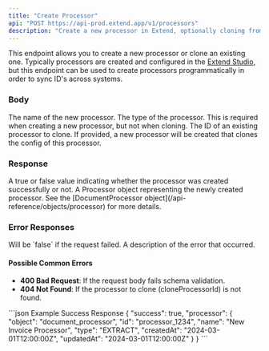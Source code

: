 ```yaml
---
title: "Create Processor"
api: "POST https://api-prod.extend.app/v1/processors"
description: "Create a new processor in Extend, optionally cloning from an existing processor."
---
```


This endpoint allows you to create a new processor or clone an existing one. Typically processors are created and configured in the [Extend Studio](/product-reference/studio/overview), but this endpoint can be used to create processors programmatically in order to sync ID's across systems.

### Body

<ParamField body="name" type="string" required>
  The name of the new processor.
</ParamField>

<ParamField body="type" type="string" required>
  The type of the processor. This is required when creating a new processor, but not when cloning.
</ParamField>

<ParamField body="cloneProcessorId" type="string">
  The ID of an existing processor to clone. If provided, a new processor will be created that clones the config of this processor.
</ParamField>

### Response

<ResponseField name="success" type="boolean">
  A true or false value indicating whether the processor was created successfully or not.
</ResponseField>

<ResponseField name="processor" type="DocumentProcessor">
  A Processor object representing the newly created processor. See the [DocumentProcessor object](/api-reference/objects/processor) for more details.
</ResponseField>

### Error Responses

<ResponseField name="success" type="boolean">
  Will be `false` if the request failed.
</ResponseField>

<ResponseField name="error" type="string">
  A description of the error that occurred.
</ResponseField>

#### Possible Common Errors

- **400 Bad Request**: If the request body fails schema validation.
- **404 Not Found**: If the processor to clone (cloneProcessorId) is not found.

<ResponseExample>
```json Example Success Response
{
  "success": true,
  "processor": {
    "object": "document_processor",
    "id": "processor_1234",
    "name": "New Invoice Processor",
    "type": "EXTRACT",
    "createdAt": "2024-03-01T12:00:00Z",
    "updatedAt": "2024-03-01T12:00:00Z"
  }
}
```
</ResponseExample>
